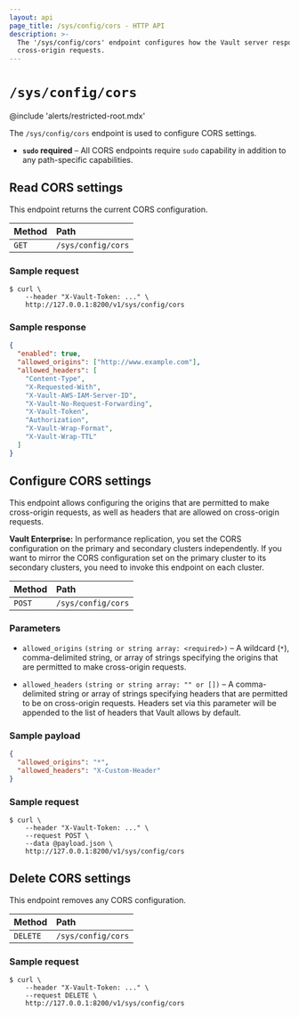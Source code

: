 ```yaml
---
layout: api
page_title: /sys/config/cors - HTTP API
description: >-
  The '/sys/config/cors' endpoint configures how the Vault server responds to
  cross-origin requests.
---
```


# `/sys/config/cors`

@include 'alerts/restricted-root.mdx'

The `/sys/config/cors` endpoint is used to configure CORS settings.

- **`sudo` required** – All CORS endpoints require `sudo` capability in
  addition to any path-specific capabilities.

## Read CORS settings

This endpoint returns the current CORS configuration. 

| Method | Path               |
| :----- | :----------------- |
| `GET`  | `/sys/config/cors` |

### Sample request

```shell-session
$ curl \
    --header "X-Vault-Token: ..." \
    http://127.0.0.1:8200/v1/sys/config/cors
```

### Sample response

```json
{
  "enabled": true,
  "allowed_origins": ["http://www.example.com"],
  "allowed_headers": [
    "Content-Type",
    "X-Requested-With",
    "X-Vault-AWS-IAM-Server-ID",
    "X-Vault-No-Request-Forwarding",
    "X-Vault-Token",
    "Authorization",
    "X-Vault-Wrap-Format",
    "X-Vault-Wrap-TTL"
  ]
}
```

## Configure CORS settings

This endpoint allows configuring the origins that are permitted to make
cross-origin requests, as well as headers that are allowed on cross-origin requests.

**Vault Enterprise:** In performance replication, you set the CORS configuration on the primary and secondary clusters independently. If you want to mirror the CORS configuration set on the primary cluster to its secondary clusters, you need to invoke this endpoint on each cluster. 

| Method | Path               |
| :----- | :----------------- |
| `POST` | `/sys/config/cors` |

### Parameters

- `allowed_origins` `(string or string array: <required>)` – A wildcard (`*`), comma-delimited string, or array of strings specifying the origins that are permitted to make cross-origin requests.

- `allowed_headers` `(string or string array: "" or [])` – A comma-delimited string or array of strings specifying headers that are permitted to be on cross-origin requests. Headers set via this parameter will be appended to the list of headers that Vault allows by default.

### Sample payload

```json
{
  "allowed_origins": "*",
  "allowed_headers": "X-Custom-Header"
}
```

### Sample request

```shell-session
$ curl \
    --header "X-Vault-Token: ..." \
    --request POST \
    --data @payload.json \
    http://127.0.0.1:8200/v1/sys/config/cors
```

## Delete CORS settings

This endpoint removes any CORS configuration.

| Method   | Path               |
| :------- | :----------------- |
| `DELETE` | `/sys/config/cors` |

### Sample request

```shell-session
$ curl \
    --header "X-Vault-Token: ..." \
    --request DELETE \
    http://127.0.0.1:8200/v1/sys/config/cors
```
